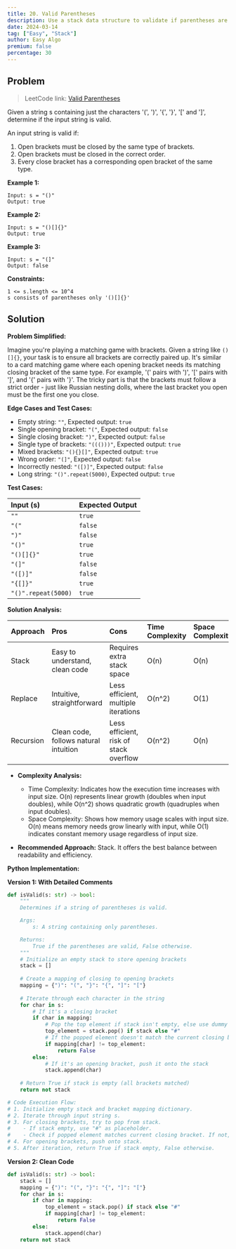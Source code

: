 ```yaml
---
title: 20. Valid Parentheses
description: Use a stack data structure to validate if parentheses are properly matched and closed in the correct order.
date: 2024-03-14
tag: ["Easy", "Stack"]
author: Easy Algo
premium: false
percentage: 30
---
```


## Problem

> LeetCode link: [Valid Parentheses](https://leetcode.com/problems/valid-parentheses/)

Given a string s containing just the characters '(', ')', '{', '}', '[' and ']', determine if the input string is valid.

An input string is valid if:
1. Open brackets must be closed by the same type of brackets.
2. Open brackets must be closed in the correct order.
3. Every close bracket has a corresponding open bracket of the same type.

**Example 1:**
```
Input: s = "()"
Output: true
```

**Example 2:**
```
Input: s = "()[]{}"
Output: true
```

**Example 3:**
```
Input: s = "(]"
Output: false
```

**Constraints:**
```
1 <= s.length <= 10^4
s consists of parentheses only '()[]{}'
```

## Solution
**Problem Simplified:**

Imagine you're playing a matching game with brackets. Given a string like `()[]{}`, your task is to ensure all brackets are correctly paired up. It's similar to a card matching game where each opening bracket needs its matching closing bracket of the same type. For example, '(' pairs with ')', '[' pairs with ']', and '{' pairs with '}'. The tricky part is that the brackets must follow a strict order - just like Russian nesting dolls, where the last bracket you open must be the first one you close.

**Edge Cases and Test Cases:**

*   Empty string: `""`, Expected output: `true`
*   Single opening bracket: `"("`, Expected output: `false`
*   Single closing bracket: `")"`, Expected output: `false`
*   Single type of brackets: `"((()))"`, Expected output: `true`
*   Mixed brackets: `"(){}[]"`, Expected output: `true`
*   Wrong order: `"(]"`, Expected output: `false`
*   Incorrectly nested: `"([)]"`, Expected output: `false`
*   Long string: `"()".repeat(5000)`, Expected output: `true`

**Test Cases:**

| Input (s)    | Expected Output |
| :----------- | :-------------- |
| `""`         | `true`          |
| `"("`        | `false`         |
| `")"`        | `false`         |
| `"()"`       | `true`          |
| `"()[]{}"`   | `true`          |
| `"(]"`       | `false`         |
| `"([)]"`     | `false`         |
| `"{[]}"`     | `true`          |
| `"()".repeat(5000)` | `true`          |

**Solution Analysis:**

| Approach   | Pros                                  | Cons                                | Time Complexity | Space Complexity |
| :--------- | :------------------------------------ | :---------------------------------- | :-------------- | :--------------- |
| Stack      | Easy to understand, clean code         | Requires extra stack space          | O(n)            | O(n)            |
| Replace    | Intuitive, straightforward            | Less efficient, multiple iterations | O(n^2)          | O(1)            |
| Recursion  | Clean code, follows natural intuition | Less efficient, risk of stack overflow | O(n^2)          | O(n)            |

*   **Complexity Analysis:**
    *   Time Complexity: Indicates how the execution time increases with input size. O(n) represents linear growth (doubles when input doubles), while O(n^2) shows quadratic growth (quadruples when input doubles).
    *   Space Complexity: Shows how memory usage scales with input size. O(n) means memory needs grow linearly with input, while O(1) indicates constant memory usage regardless of input size.

*   **Recommended Approach:** Stack. It offers the best balance between readability and efficiency.

**Python Implementation:**

**Version 1: With Detailed Comments**

```python
def isValid(s: str) -> bool:
    """
    Determines if a string of parentheses is valid.

    Args:
        s: A string containing only parentheses.

    Returns:
        True if the parentheses are valid, False otherwise.
    """
    # Initialize an empty stack to store opening brackets
    stack = []
    
    # Create a mapping of closing to opening brackets
    mapping = {")": "(", "}": "{", "]": "["}
    
    # Iterate through each character in the string
    for char in s:
        # If it's a closing bracket
        if char in mapping:
            # Pop the top element if stack isn't empty, else use dummy value "#"
            top_element = stack.pop() if stack else "#"
            # If the popped element doesn't match the current closing bracket, return False
            if mapping[char] != top_element:
                return False
        else:
            # If it's an opening bracket, push it onto the stack
            stack.append(char)
    
    # Return True if stack is empty (all brackets matched)
    return not stack

# Code Execution Flow:
# 1. Initialize empty stack and bracket mapping dictionary.
# 2. Iterate through input string s.
# 3. For closing brackets, try to pop from stack.
#    - If stack empty, use "#" as placeholder.
#    - Check if popped element matches current closing bracket. If not, return False.
# 4. For opening brackets, push onto stack.
# 5. After iteration, return True if stack empty, False otherwise.
```

**Version 2: Clean Code**

```python
def isValid(s: str) -> bool:
    stack = []
    mapping = {")": "(", "}": "{", "]": "["}
    for char in s:
        if char in mapping:
            top_element = stack.pop() if stack else "#"
            if mapping[char] != top_element:
                return False
        else:
            stack.append(char)
    return not stack
```
